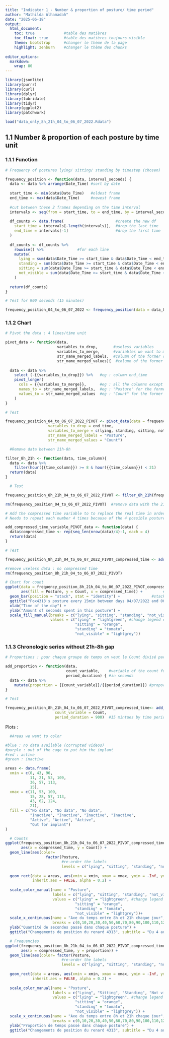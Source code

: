```yaml
---
title: "Indicator 1 - Number & proportion of posture/ time period"
author: "Mathilda Alhamadah"
date: "2025-06-18"
output:
  html_document:
    toc: true             #table des matières
    toc_float: true       #table des matières toujours visible
    theme: bootstrap      #changer le thème de la page
    highlight: zenburn    #changer le thème des chunks
    
editor_options: 
  markdown: 
    wrap: 80
---
```


```r
library(jsonlite)
library(purrr)
library(curl)
library(dplyr)
library(lubridate)
library(tidyr)
library(ggplot2)
library(patchwork)
```

```r
load("data_only_8h_21h_04_to_06_07_2022.Rdata")
```

## 1.1 Number & proportion of each posture by time unit

### 1.1.1 Function

```r
# Frequency of postures lying/ sitting/ standing by timestep (chosen)

frequency_position <- function(data, interval_seconds) {
  data <- data %>% arrange(Date_Time) #sort by date
  
  start_time <- min(data$Date_Time)   #oldest frame
  end_time <- max(data$Date_Time)     #newest frame
  
  #cut between these 2 frames depending on the time interval
  intervals <- seq(from = start_time, to = end_time, by = interval_seconds)
  
  df_counts <- data.frame(                       #create the new df
    start_time = intervals[-length(intervals)],  #drop the last time
    end_time = intervals[-1]                     #drop the first time
  )
  
  df_counts <- df_counts %>%
    rowwise() %>%               #for each line
    mutate(
      lying = sum(data$Date_Time >= start_time & data$Date_Time < end_time & data$class_id == 0),            #count lying
      standing = sum(data$Date_Time >= start_time & data$Date_Time < end_time & data$class_id == 1),            #count standing
      sitting = sum(data$Date_Time >= start_time & data$Date_Time < end_time & data$class_id == 2),            #count sitting
      not_visible = sum(data$Date_Time >= start_time & data$Date_Time < end_time & data$class_id == 3)             #count not visible
    )
  
  return(df_counts)
}
```

```r
# Test for 900 seconds (15 minutes)

frequency_position_04_to_06_07_2022 <- frequency_position(data = data_8h_21h_04_to_06_07_2022, interval_seconds = 900)
```

### 1.1.2 Chart

```r
# Pivot the data : 4 lines/time unit

pivot_data <- function(data,
                       variables_to_drop,       #useless variables
                       variables_to_merge,      #variables we want to merge into 1 var
                       str_name_merged_labels,  #column of the former colnames : rename
                       str_name_merged_values){  #column of the former values : rename
  
  data <- data %>% 
    select (-{{variables_to_drop}}) %>%   #eg : column end_time
    pivot_longer(
      cols = {{variables_to_merge}},      #eg : all the columns except start_time
      names_to = str_name_merged_labels,  #eg : "Posture" for the former lying/standing/...
      values_to = str_name_merged_values  #eg : "Count" for the former amounts of lying/...
    )
} 

```

```r
# Test

frequency_position_04_to_06_07_2022_PIVOT <- pivot_data(data = frequency_position_04_to_06_07_2022,
                   variables_to_drop = end_time,
                   variables_to_merge = c(lying, standing, sitting, not_visible),
                   str_name_merged_labels = "Posture",
                   str_name_merged_values = "Count")
```

```r
  #Remove data between 21h-8h

filter_8h_21h <- function(data, time_column){
  data <- data %>% 
    filter(hour({{time_column}}) >= 8 & hour({{time_column}}) < 21)
  return(data)
}
```

```r
  # Test

frequency_position_8h_21h_04_to_06_07_2022_PIVOT <- filter_8h_21h(frequency_position_04_to_06_07_2022_PIVOT, start_time)

rm(frequency_position_04_to_06_07_2022_PIVOT)  #remove data with the 21h-8h gap
```

```r
# Add the compressed time variable to to replace the real time in order to skip the 21h-8h gap
# Needs to repeat each number 4 times because of the 4 possible postures

add_compressed_time_variable_PIVOT_data <- function(data) {
  data$compressed_time <- rep(seq_len(nrow(data)/4)-1, each = 4)
  return(data)
}
```

```r
# Test

frequency_position_8h_21h_04_to_06_07_2022_PIVOT_compressed_time <- add_compressed_time_variable_PIVOT_data(frequency_position_8h_21h_04_to_06_07_2022_PIVOT)

#remove useless data : no compressed time
rm(frequency_position_8h_21h_04_to_06_07_2022_PIVOT)
```

```r
# Chart for count
ggplot(data = frequency_position_8h_21h_04_to_06_07_2022_PIVOT_compressed_time,
       aes(fill = Posture, y = Count, x = compressed_time)) +         #start_time as x variable
  geom_bar(position = "stack", stat = "identity") +              #stacked bars, no %
  ggtitle("Fox4313's posture every 15min between days 04/07/2022 and 06/07/2022") +   #title
  xlab("Time of the day") +
  ylab("Amount of seconds spent in this posture") +                              
  scale_fill_manual(breaks = c("lying", "sitting", "standing", "not_visible"), #re-order legend
                    values = c("lying" = "lightgreen", #change legend colors
                               "sitting" = "orange",
                               "standing" = "tomato",
                               "not_visible" = "lightgrey"))

```

### 1.1.3 Chronologic series without 21h-8h gap

```r
# Proportions : pour chaque groupe de temps on veut le Count divisé par le nombre de secondes, et le reste NA/ pas noté ?

add_proportion <- function(data,
                           count_variable,    #variable of the count for each time period
                           period_duration) { #in seconds
  data <- data %>% 
    mutate(proportion = {{count_variable}}/{{period_duration}}) #proportion = count/total time
}

```

```r
# Test

frequency_position_8h_21h_04_to_06_07_2022_PIVOT_compressed_time<- add_proportion(frequency_position_8h_21h_04_to_06_07_2022_PIVOT_compressed_time,
                      count_variable = Count,
                      period_duration = 900)  #15 mintues by time period = 900 seconds

```

Plots :

```r
  #Areas we want to color

#blue : no data available (corrupted videos)
#purple : out of the cage to put him the implant
#red : active
#green : inactive

areas <- data.frame(
  xmin = c(0, 43, 96,
           11, 21, 53, 109,
           36, 57, 113,
           15),
  xmax = c(11, 53, 109,
           15, 28, 57, 113,
           43, 62, 124,
           21),
  fill = c("No data", "No data", "No data",
           "Inactive", "Inactive", "Inactive", "Inactive",
           "Active", "Active", "Active",
           "Out for implant")
)

  # Counts
ggplot(frequency_position_8h_21h_04_to_06_07_2022_PIVOT_compressed_time,
       aes(x = compressed_time, y = Count)) +
  geom_line(aes(color=
                  factor(Posture,
                         #re-order the labels
                         levels = c("lying", "sitting", "standing", "not_visible")))) +
  
  geom_rect(data = areas, aes(xmin = xmin, xmax = xmax, ymin = -Inf, ymax = Inf, fill = fill),
            inherit.aes = FALSE, alpha = 0.2) +
  
  scale_color_manual(name = "Posture",
                     labels = c("lying", "sitting", "standing", "not_visible"),
                     values = c("lying" = "lightgreen", #change legend colors
                               "sitting" = "orange",
                               "standing" = "tomato",
                               "not_visible" = "lightgrey"))+
  scale_x_continuous(name = "Axe du temps entre 8h et 21h chaque jour",
                     breaks = c(0,10,20,30,40,50,60,70,80,90,100,110,120,130,140,150)) +
  ylab("Quantité de secondes passé dans chaque posture") +
  ggtitle("Changements de position du renard 4313", subtitle = "Du 4 au 6 juillet 2022, toutes les 15 minutes") 

  # Frequencies
ggplot(frequency_position_8h_21h_04_to_06_07_2022_PIVOT_compressed_time,
       aes(x = compressed_time, y = proportion)) +
  geom_line(aes(color= factor(Posture,
                         #re-order the labels
                         levels = c("lying", "sitting", "standing", "not_visible")))) +
  
  geom_rect(data = areas, aes(xmin = xmin, xmax = xmax, ymin = -Inf, ymax = Inf, fill = fill),
            inherit.aes = FALSE, alpha = 0.2) +
  
  scale_color_manual(name = "Posture",
                     labels = c("Lying", "Sitting", "Standing", "Not visible"),
                     values = c("lying" = "lightgreen", #change legend colors
                               "sitting" = "orange",
                               "standing" = "tomato",
                               "not_visible" = "lightgrey")) +
  scale_x_continuous(name = "Axe du temps entre 8h et 21h chaque jour",
                     breaks = c(0,10,20,30,40,50,60,70,80,90,100,110,120,130,140,150)) +
  ylab("Proportion de temps passé dans chaque posture") +
  ggtitle("Changements de position du renard 4313", subtitle = "Du 4 au 6 juillet 2022, toutes les 15 minutes") 


```
